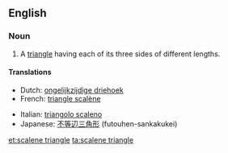 ==English==

===Noun===
{{en-noun|sg=[[scalene]] [[triangle]]}}

# {{geometry}} A [[triangle]] having each of its three sides of different lengths.

====Translations====
{{trans-top|triangle having each of its three sides of different lengths}}
* Dutch: [[ongelijkzijdige driehoek]]
* French: [[triangle scalène]] {{f}}
{{trans-mid}}
* Italian: [[triangolo scaleno]] {{m}}
* Japanese: [[不等辺三角形]] (futouhen-sankakukei)
{{trans-bottom}}

[[et:scalene triangle]]
[[ta:scalene triangle]]